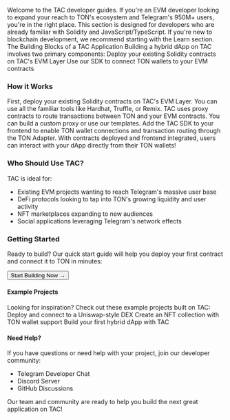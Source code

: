 Welcome to the TAC developer guides. If you're an EVM developer looking to expand your reach to TON's ecosystem and Telegram's 950M+ users, you're in the right place.
<Note>
  This section is designed for developers who are already familiar with Solidity and JavaScript/TypeScript. If you're new to blockchain development, we recommend starting with the Learn section.
</Note>
The Building Blocks of a TAC Application
Building a hybrid dApp on TAC involves two primary components:
<CardGroup cols={2}>
  <Card title="Smart Contracts" icon="code" href="/developers/build/smart-contracts/introduction">
    Deploy your existing Solidity contracts on TAC's EVM Layer
  </Card>
  <Card title="Frontend SDK" icon="browser" href="/developers/build/sdk/introduction">
    Use our SDK to connect TON wallets to your EVM contracts
  </Card>
</CardGroup>

### How it Works
<Steps>
  <Step title="Deploy Your Smart Contracts">
    First, deploy your existing Solidity contracts on TAC's EVM Layer. You can use all the familiar tools like Hardhat, Truffle, or Remix.
  </Step>
  <Step title="Build a Proxy Contract">
    TAC uses proxy contracts to route transactions between TON and your EVM contracts. You can build a custom proxy or use our templates.
  </Step>
  <Step title="Integrate the TAC SDK">
    Add the TAC SDK to your frontend to enable TON wallet connections and transaction routing through the TON Adapter.
  </Step>
  <Step title="Launch Your Hybrid dApp">
    With contracts deployed and frontend integrated, users can interact with your dApp directly from their TON wallets!
  </Step>
</Steps>

### Who Should Use TAC?

TAC is ideal for:

- Existing EVM projects wanting to reach Telegram's massive user base
- DeFi protocols looking to tap into TON's growing liquidity and user activity
- NFT marketplaces expanding to new audiences
- Social applications leveraging Telegram's network effects

### Getting Started
Ready to build? Our quick start guide will help you deploy your first contract and connect it to TON in minutes:

<div className="mt-8">
  <Button size="lg" href="/developers/build/quick-start">
    Start Building Now →
  </Button>
</div>

#### Example Projects
Looking for inspiration? Check out these example projects built on TAC:
<CardGroup cols={3}>
  <Card title="Token Swap" icon="arrow-right-arrow-left" href="/developers/build/guides/uniswap-v2">
    Deploy and connect to a Uniswap-style DEX
  </Card>
  <Card title="NFT Collection" icon="image" href="/developers/build/guides/first-tac-app">
    Create an NFT collection with TON wallet support
  </Card>
  <Card title="Simple dApp" icon="rocket" href="/developers/build/guides/hello-world">
    Build your first hybrid dApp with TAC
  </Card>
</CardGroup>

#### Need Help?

If you have questions or need help with your project, join our developer community:

- Telegram Developer Chat
- Discord Server
- GitHub Discussions

Our team and community are ready to help you build the next great application on TAC!